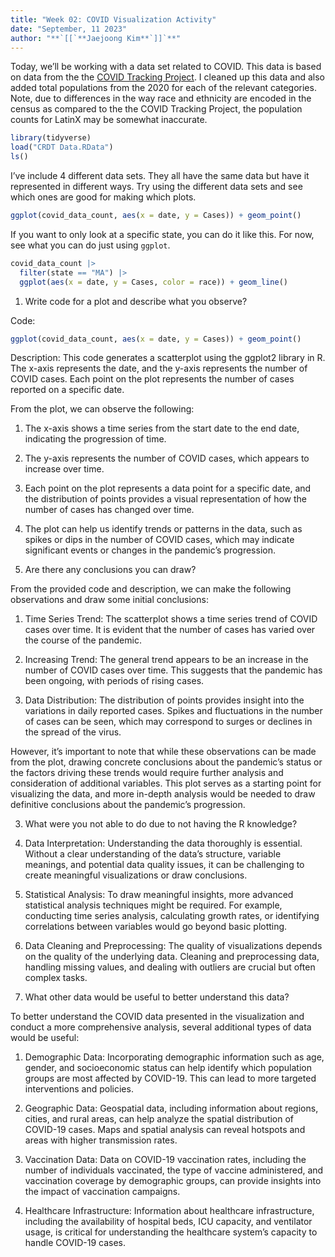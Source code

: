 ```yaml
---
title: "Week 02: COVID Visualization Activity"
date: "September, 11 2023"
author: "**`[[`**Jaejoong Kim**`]]`**"
---
```


Today, we'll be working with a data set related to COVID.
This data is based on data from the the [COVID Tracking Project](https://covidtracking.com/).
I cleaned up this data and also added total populations from the 2020 for each of the relevant categories.
Note, due to differences in the way race and ethnicity are encoded in the census as compared to the the COVID Tracking Project, the population counts for LatinX may be somewhat inaccurate.

```r
library(tidyverse)
load("CRDT Data.RData")
ls()
```

I've include 4 different data sets.
They all have the same data but have it represented in different ways.
Try using the different data sets and see which ones are good for making which plots.


```r
ggplot(covid_data_count, aes(x = date, y = Cases)) + geom_point()
```



If you want to only look at a specific state, you can do it like this.
For now, see what you can do just using `ggplot`.

```r
covid_data_count |> 
  filter(state == "MA") |> 
  ggplot(aes(x = date, y = Cases, color = race)) + geom_line()
```

1. Write code for a plot and describe what you observe? 

Code:
```r
ggplot(covid_data_count, aes(x = date, y = Cases)) + geom_point()
```


Description:
This code generates a scatterplot using the ggplot2 library in R. The x-axis represents the date, and the y-axis represents the number of COVID cases. Each point on the plot represents the number of cases reported on a specific date.

From the plot, we can observe the following:

  1. The x-axis shows a time series from the start date to the end date, indicating the progression of time.
  2. The y-axis represents the number of COVID cases, which appears to increase over time.
  3. Each point on the plot represents a data point for a specific date, and the distribution of points provides a visual representation of how the number of cases has changed over time.
  4. The plot can help us identify trends or patterns in the data, such as spikes or dips in the number of COVID cases, which may indicate significant events or changes in the pandemic's progression.

2. Are there any conclusions you can draw?

From the provided code and description, we can make the following observations and draw some initial conclusions:

  1. Time Series Trend: The scatterplot shows a time series trend of COVID cases over time. It is evident that the number of cases has varied over the course of the pandemic.

  2. Increasing Trend: The general trend appears to be an increase in the number of COVID cases over time. This suggests that the pandemic has been ongoing, with periods of rising cases.

  3. Data Distribution: The distribution of points provides insight into the variations in daily reported cases. Spikes and fluctuations in the number of cases can be seen, which may correspond to surges or declines in the spread of the virus.

However, it's important to note that while these observations can be made from the plot, drawing concrete conclusions about the pandemic's status or the factors driving these trends would require further analysis and consideration of additional variables. This plot serves as a starting point for visualizing the data, and more in-depth analysis would be needed to draw definitive conclusions about the pandemic's progression.

3. What were you not able to do due to not having the R knowledge?

  1. Data Interpretation: Understanding the data thoroughly is essential. Without a clear understanding of the data's structure, variable meanings, and potential data quality issues, it can be challenging to create meaningful visualizations or draw conclusions.

  2. Statistical Analysis: To draw meaningful insights, more advanced statistical analysis techniques might be required. For example, conducting time series analysis, calculating growth rates, or identifying correlations between variables would go beyond basic plotting.

  3. Data Cleaning and Preprocessing: The quality of visualizations depends on the quality of the underlying data. Cleaning and preprocessing data, handling missing values, and dealing with outliers are crucial but often complex tasks.

4. What other data would be useful to better understand this data?

To better understand the COVID data presented in the visualization and conduct a more comprehensive analysis, several additional types of data would be useful:

  1. Demographic Data: Incorporating demographic information such as age, gender, and socioeconomic status can help identify which population groups are most affected by COVID-19. This can lead to more targeted interventions and policies.

  2. Geographic Data: Geospatial data, including information about regions, cities, and rural areas, can help analyze the spatial distribution of COVID-19 cases. Maps and spatial analysis can reveal hotspots and areas with higher transmission rates.

  3. Vaccination Data: Data on COVID-19 vaccination rates, including the number of individuals vaccinated, the type of vaccine administered, and vaccination coverage by demographic groups, can provide insights into the impact of vaccination campaigns.

  4. Healthcare Infrastructure: Information about healthcare infrastructure, including the availability of hospital beds, ICU capacity, and ventilator usage, is critical for understanding the healthcare system's capacity to handle COVID-19 cases.



